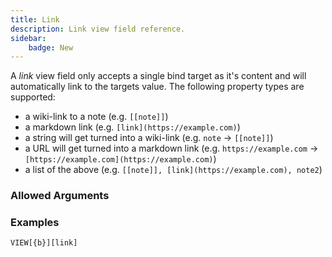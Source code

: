 ---
title: Link
description: Link view field reference.
sidebar:
    badge: New
---


<ViewFieldInfo type={ViewFieldType.LINK}></ViewFieldInfo>

A _link_ view field only accepts a single bind target as it's content and will automatically link to the targets value.
The following property types are supported:
- a wiki-link to a note (e.g. `[[note]]`)
- a markdown link (e.g. `[link](https://example.com)`)
- a string will get turned into a wiki-link (e.g. `note` -> `[[note]]`)
- a URL will get turned into a markdown link (e.g. `https://example.com` -> `[https://example.com](https://example.com)`)
- a list of the above (e.g. `[[note]], [link](https://example.com), note2`)

### Allowed Arguments

<ViewFieldAllowedArguments type={ViewFieldType.LINK}></ViewFieldAllowedArguments>

### Examples

```meta-bind
VIEW[{b}][link]
```
